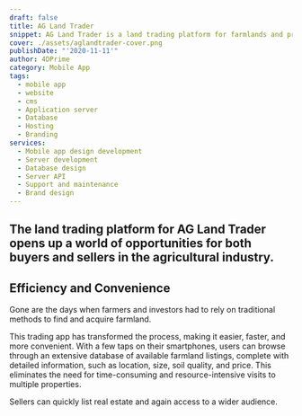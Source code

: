 ```yaml
---
draft: false
title: AG Land Trader
snippet: AG Land Trader is a land trading platform for farmlands and properties across the whole of America.
cover: ./assets/aglandtrader-cover.png
publishDate: "'2020-11-11'"
author: 4DPrime
category: Mobile App
tags:
  - mobile app
  - website
  - cms
  - Application server
  - Database
  - Hosting
  - Branding
services:
  - Mobile app design development
  - Server development
  - Database design
  - Server API
  - Support and maintenance
  - Brand design
---
```


## The land trading platform for AG Land Trader opens up a world of opportunities for both buyers and sellers in the agricultural industry.

## Efficiency and Convenience

Gone are the days when farmers and investors had to rely on traditional methods to find and acquire farmland.

This trading app has transformed the process, making it easier, faster, and more convenient.
With a few taps on their smartphones, users can browse through an extensive database of available farmland listings, complete with detailed information, such as location, size, soil quality, and price.
This eliminates the need for time-consuming and resource-intensive visits to multiple properties.

Sellers can quickly list real estate and again access to a wider audience.
